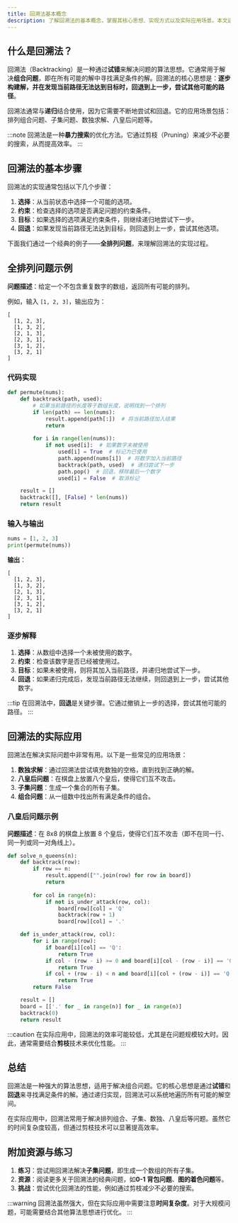```yaml
---
title: 回溯法基本概念
description: 了解回溯法的基本概念，掌握其核心思想、实现方式以及实际应用场景。本文适合初学者，通过清晰的解释和代码示例帮助你快速入门。
---
```


## 什么是回溯法？

回溯法（Backtracking）是一种通过**试错**来解决问题的算法思想。它通常用于解决**组合问题**，即在所有可能的解中寻找满足条件的解。回溯法的核心思想是：**逐步构建解，并在发现当前路径无法达到目标时，回退到上一步，尝试其他可能的路径**。

回溯法通常与**递归**结合使用，因为它需要不断地尝试和回退。它的应用场景包括：排列组合问题、子集问题、数独求解、八皇后问题等。

:::note
回溯法是一种**暴力搜索**的优化方法。它通过剪枝（Pruning）来减少不必要的搜索，从而提高效率。
:::

## 回溯法的基本步骤

回溯法的实现通常包括以下几个步骤：

1. **选择**：从当前状态中选择一个可能的选项。
2. **约束**：检查选择的选项是否满足问题的约束条件。
3. **目标**：如果选择的选项满足约束条件，则继续递归地尝试下一步。
4. **回退**：如果发现当前路径无法达到目标，则回退到上一步，尝试其他选项。

下面我们通过一个经典的例子——**全排列问题**，来理解回溯法的实现过程。

## 全排列问题示例

**问题描述**：给定一个不包含重复数字的数组，返回所有可能的排列。

例如，输入 `[1, 2, 3]`，输出应为：

```
[
  [1, 2, 3],
  [1, 3, 2],
  [2, 1, 3],
  [2, 3, 1],
  [3, 1, 2],
  [3, 2, 1]
]
```

### 代码实现

```python
def permute(nums):
    def backtrack(path, used):
        # 如果当前路径的长度等于数组长度，说明找到一个排列
        if len(path) == len(nums):
            result.append(path[:])  # 将当前路径加入结果
            return
        
        for i in range(len(nums)):
            if not used[i]:  # 如果数字未被使用
                used[i] = True  # 标记为已使用
                path.append(nums[i])  # 将数字加入当前路径
                backtrack(path, used)  # 递归尝试下一步
                path.pop()  # 回退，移除最后一个数字
                used[i] = False  # 取消标记

    result = []
    backtrack([], [False] * len(nums))
    return result
```

### 输入与输出

```python
nums = [1, 2, 3]
print(permute(nums))
```

**输出**：

```
[
  [1, 2, 3],
  [1, 3, 2],
  [2, 1, 3],
  [2, 3, 1],
  [3, 1, 2],
  [3, 2, 1]
]
```

### 逐步解释

1. **选择**：从数组中选择一个未被使用的数字。
2. **约束**：检查该数字是否已经被使用过。
3. **目标**：如果未被使用，则将其加入当前路径，并递归地尝试下一步。
4. **回退**：如果递归完成后，发现当前路径无法继续，则回退到上一步，尝试其他数字。

:::tip
在回溯法中，**回退**是关键步骤。它通过撤销上一步的选择，尝试其他可能的路径。
:::

## 回溯法的实际应用

回溯法在解决实际问题中非常有用。以下是一些常见的应用场景：

1. **数独求解**：通过回溯法尝试填充数独的空格，直到找到正确的解。
2. **八皇后问题**：在棋盘上放置八个皇后，使得它们互不攻击。
3. **子集问题**：生成一个集合的所有子集。
4. **组合问题**：从一组数中找出所有满足条件的组合。

### 八皇后问题示例

**问题描述**：在 8x8 的棋盘上放置 8 个皇后，使得它们互不攻击（即不在同一行、同一列或同一对角线上）。

```python
def solve_n_queens(n):
    def backtrack(row):
        if row == n:
            result.append(["".join(row) for row in board])
            return
        
        for col in range(n):
            if not is_under_attack(row, col):
                board[row][col] = 'Q'
                backtrack(row + 1)
                board[row][col] = '.'

    def is_under_attack(row, col):
        for i in range(row):
            if board[i][col] == 'Q':
                return True
            if col - (row - i) >= 0 and board[i][col - (row - i)] == 'Q':
                return True
            if col + (row - i) < n and board[i][col + (row - i)] == 'Q':
                return True
        return False

    result = []
    board = [['.' for _ in range(n)] for _ in range(n)]
    backtrack(0)
    return result
```

:::caution
在实际应用中，回溯法的效率可能较低，尤其是在问题规模较大时。因此，通常需要结合**剪枝**技术来优化性能。
:::

## 总结

回溯法是一种强大的算法思想，适用于解决组合问题。它的核心思想是通过**试错**和**回退**来寻找满足条件的解。通过递归实现，回溯法可以系统地遍历所有可能的解空间。

在实际应用中，回溯法常用于解决排列组合、子集、数独、八皇后等问题。虽然它的时间复杂度较高，但通过剪枝技术可以显著提高效率。

## 附加资源与练习

1. **练习**：尝试用回溯法解决**子集问题**，即生成一个数组的所有子集。
2. **资源**：阅读更多关于回溯法的经典问题，如**0-1 背包问题**、**图的着色问题**等。
3. **挑战**：尝试优化回溯法的性能，例如通过剪枝减少不必要的搜索。

:::warning
回溯法虽然强大，但在实际应用中需要注意**时间复杂度**。对于大规模问题，可能需要结合其他算法思想进行优化。
:::